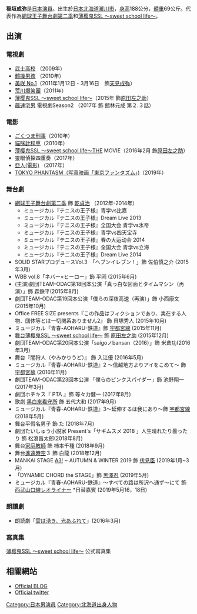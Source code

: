 {{blpunsourced|time=2015-10-28T21:01:41+00:00}}
{{艺人
| 姓名     = 稲垣 成弥
| 類型     = 男演員
| 圖片     = 
| 圖片簡介 = 
| 英文名   =Seiya Inagaki 
| 綽號     = 
| 其他藝名 = 
| 國籍     = {{JPN}}
| 出生日期 = {{birth date and age|1990|05|11}}
| 出生地點 = {{JPN}}[[北海道|北海道]][[瀧川市|瀧川市]]
| 逝世日期 = 
| 逝世地點 = 
| 職業     = [[演員|演員]]
| 語言     = 
| 教育程度 = 
| 宗教信仰 = 
| 配偶     = 
| 音樂類型 = 
| 演奏樂器 = 
| 出身地   = 
| 出道作   = 
| 出道日期 = 
| 代表作   =網球王子舞台劇第二季 乾貞治役 
| 活躍年代 = 2010年至今
| 唱片公司 = 
| 經紀公司 = 
| 網站     = 
| 相關團體 = 
| 獎項     = 
| IMDb    = 
}}
{{japanese|japanese=稲垣 成弥|kana=いながき せいや|romaji=Inagaki Seiya}}

'''稲垣成弥'''{{BD|1990年|05月11日|catIdx=K}}是[[日本|日本]][[演員|演員]]。出生於[[日本|日本]][[北海道|北海道]][[瀧川市|瀧川市]]，[[身高|身高]]188公分，[[體重|體重]]69公斤。代表作為[[網球王子舞台劇第二季|網球王子舞台劇第二季]]和[[薄樱鬼SSL_〜sweet_school_life〜|薄樱鬼SSL 〜sweet school life〜]]。

== 出演 ==
=== 電視劇 ===
*[[武士高校|武士高校]] （2009年）
*[[體操男孩|體操男孩]] （2010年）
*[[美咲_No.1|美咲 No.1]]（2011年1月12日 - 3月16日　飾[[美咲_No.1#|天見成弥]]）
*[[荒川爆笑團|荒川爆笑團]]（2011年）
*[[薄樱鬼SSL_〜sweet_school_life〜|薄樱鬼SSL 〜sweet school life〜]]（2015年 飾[[原田左之助|原田左之助]]）
*[[飆速宅男|飆速宅男]] 電視劇Season2 （2017年 飾 館林元成 第２.３話）

=== 電影 ===
*[[ごくつま刑事|ごくつま刑事]]（2010年）
*[[貓咪計程車|貓咪計程車]]（2010年）
*[[薄樱鬼SSL_〜sweet_school_life〜|薄樱鬼SSL 〜sweet school life〜]]THE MOVIE（2016年2月 飾[[原田左之助|原田左之助]]）
*靈眼偵探四重奏（2017年）
*[[亞人_(電影)|亞人(電影)]] （2017年）
*[[TOKYO_PHANTASM（写真映画「東京ファンタズム」)|TOKYO PHANTASM（写真映画「東京ファンタズム」)]]（2019年）

=== 舞台劇 ===
*[[網球王子舞台劇第二季|網球王子舞台劇第二季]] 飾 [[網球王子人物列表#青春學園(SEIGAKU)|乾貞治]] （2012年-2014年）
**ミュージカル『テニスの王子様』青学vs比嘉
**ミュージカル『テニスの王子様』Dream Live 2013
**ミュージカル『テニスの王子様』全国大会 青学vs氷帝
**ミュージカル『テニスの王子様』青学vs四天宝寺
**ミュージカル『テニスの王子様』春の大运动会 2014
**ミュージカル『テニスの王子様』全国大会 青学vs立海
**ミュージカル『テニスの王子様』Dream Live 2014
*SOLID STARプロデュースVol.3　「ヘブンイレブン！」飾 佐伯慎之介 (2015年3月)
*WBB vol.8「ネバー×ヒーロー」飾 平岡 (2015年6月)
*(主演)劇団TEAM-ODAC第18回本公演「真っ白な図面とタイムマシン（再演）」飾 森鉄平(2015年8月)
*劇団TEAM-ODAC第19回本公演「僕らの深夜高速（再演）」飾 小西康文(2015年10月)
*Office FREE SIZE presents『この作品はフィクションであり、実在する人物、団体等とは一切関系ありません2』 飾 貝塚秀人 (2015年10月)
*ミュージカル『青春-AOHARU-鉄道』飾 [[宇都宮線|宇都宮線]] (2015年11月)
*[[舞台|舞台]][[薄樱鬼SSL_〜sweet_school_life〜|薄樱鬼SSL 〜sweet school life〜]] 飾 [[原田左之助|原田左之助]] (2015年12月)
*劇団TEAM-ODAC第20回本公演「saigoノbansan（2016）」飾 米倉功(2016年3月)
*舞台『闇狩人（やみかりうど）』 飾 入江優 (2016年5月)
*ミュージカル『青春-AOHARU-鉄道』2 ～信越地方よりアイをこめて～ 飾 [[宇都宮線|宇都宮線]] (2016年11月)
*劇団TEAM-ODAC第23回本公演 「僕らのピンクスパイダー」飾 池野翔一(2017年3月)
*劇団ホチキス『 PTA 』飾 等々力健一 (2017年8月)
*歌劇 [[黑白來看守所|黑白來看守所]] 飾 五代大和 (2017年9月)
*ミュージカル『青春-AOHARU-鉄道』3～延伸するは我にあり～飾 [[宇都宮線|宇都宮線]]  (2018年5月)
*舞台平假名男子 飾 た (2018年7月)
*劇団たいしゅう小説家 Present`s「サギムスメ 2018 」人生晴れたり曇ったり 飾 松浪昌太郎(2018年8月)
*舞台[[家庭教師|家庭教師]] 飾 柿本千種 (2018年9月)
*舞台[[遙遠時空|遙遠時空]]３ 飾 白龍 (2018年12月)
*MANKAI STAGE [[A3!|A3!]] ~ AUTUMN & WINTER 2019 飾 [[伏見臣|伏見臣]] (2019年1月~3月)
*「DYNAMIC CHORD the STAGE」飾 [[黑澤忍|黑澤忍]] (2019年5月)
*ミュージカル『青春-AOHARU-鉄道』～すべての路は所沢へ通ず～にて 飾 [[西武山口線|西武山口線]][[レオライナー|レオライナー]] *日替嘉賓 (2019年5月16，18日)

=== 朗讀劇 ===
*朗読劇「[[雲は湧き、光あふれて|雲は湧き、光あふれて]]」(2016年3月)

=== 寫真集 ===
[[薄樱鬼SSL_〜sweet_school_life〜|薄樱鬼SSL 〜sweet school life〜]] 公式寫真集

==相關網站==
*[http://ameblo.jp/inagaki-seiya/ Official BLOG] {{Wayback|url=http://ameblo.jp/inagaki-seiya/ |date=20160112220105 }}
*[https://twitter.com/SeIyA__InAgAkI Official twitter] {{Wayback|url=https://twitter.com/SeIyA__InAgAkI |date=20180906070203 }}

{{Authority control}}
{{DEFAULTSORT:Inagaki Seiya}}
[[Category:日本男演員|Category:日本男演員]]
[[Category:北海道出身人物|Category:北海道出身人物]]